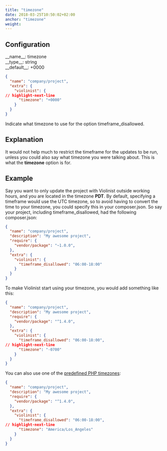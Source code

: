 ```yaml
---
title: "timezone"
date: 2018-03-25T10:50:02+02:00
anchor: "timezone"
weight: 
---
```


## Configuration

<div className="config-wrapper"><div className="config">__name__: timezone</div>
<div className="config">__type__: string</div>
<div className="config">__default__: +0000</div></div>

```json showLineNumbers
{
  "name": "company/project",
  "extra": {
    "violinist": {
// highlight-next-line
      "timezone": "+0000"
    }
  }
}
```

Indicate what timezone to use for the option timeframe_disallowed.

## Explanation

It would not help much to restrict the timeframe for the updates to be run, unless you could also say what timezone you were talking about. This is what the __timezone__ option is for.

## Example

Say you want to only update the project with Violinist outside working hours, and you are located in the timezone __PDT__. By default, specifying a timeframe would use the UTC timezone, so to avoid having to convert the time to your timezone, you could specify this in your composer.json. So say your project, including timeframe_disallowed, had the following composer.json: 

```json showLineNumbers
{
  "name": "company/project",
  "description": "My awesome project",
  "require": {
    "vendor/package": "~1.0.0",
  },
  "extra": {
    "violinist": {
      "timeframe_disallowed": "06:00-18:00"
    }
  }
}
```


To make Violinist start using your timezone, you would add something like this:


```json showLineNumbers
{
  "name": "company/project",
  "description": "My awesome project",
  "require": {
    "vendor/package": "^1.4.0",
  },
  "extra": {
    "violinist": {
      "timeframe_disallowed": "06:00-18:00",
// highlight-next-line
      "timezone": "-0700"
    }
  }
}
```

You can also use one of the [predefined PHP timezones](http://php.net/manual/en/timezones.php):

```json showLineNumbers
{
  "name": "company/project",
  "description": "My awesome project",
  "require": {
    "vendor/package": "^1.4.0",
  },
  "extra": {
    "violinist": {
      "timeframe_disallowed": "06:00-18:00",
// highlight-next-line
      "timezone": "America/Los_Angeles"
    }
  }
}
```
